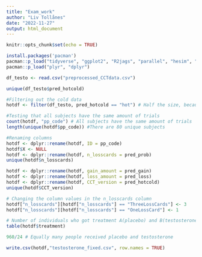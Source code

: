 ```yaml
---
title: "Exam_work"
author: "Liv Tollånes"
date: "2022-11-27"
output: html_document
---
```


```r
knitr::opts_chunk$set(echo = TRUE)
```

```r
install.packages('pacman')
pacman::p_load("tidyverse", "ggplot2", "R2jags", "parallel", "hesim", "extraDistr")
pacman::p_load("plyr", "dplyr")
```

```r
df_testo <- read.csv("preprocessed_CCTdata.csv")

unique(df_testo$pred_hotcold)

#Filtering out the cold data
hotdf <- filter(df_testo, pred_hotcold == "hot") # Half the size, because all subjects completed the same amount of trials in the hot and the cold condition

#Testing that all subjects have the same amount of trials
count(hotdf, "pp_code") # All subjects have the same amount of trials
length(unique(hotdf$pp_code)) #There are 80 unique subjects

#Renaming columns
hotdf <- dplyr::rename(hotdf, ID = pp_code)
hotdf$X <- NULL
hotdf <- dplyr::rename(hotdf, n_losscards = pred_prob)
unique(hotdf$n_losscards)

hotdf <- dplyr::rename(hotdf, gain_amount = pred_gain)
hotdf <- dplyr::rename(hotdf, loss_amount = pred_loss)
hotdf <- dplyr::rename(hotdf, CCT_version = pred_hotcold)
unique(hotdf$CCT_version)

# Changing the column values in the n_losscards column
hotdf["n_losscards"][hotdf["n_losscards"] == "ThreeLossCards"] <- 3
hotdf["n_losscards"][hotdf["n_losscards"] == "OneLossCard"] <- 1

# Number of individuals who got treatment A(placebo) and B(testosterone)
table(hotdf$treatment)

960/24 # Equally many people received placebo and testosterone

write.csv(hotdf,"testosterone_fixed.csv", row.names = TRUE)

```

